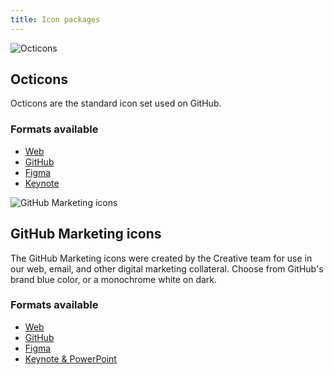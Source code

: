```yaml
---
title: Icon packages
---
```


![Octicons](https://user-images.githubusercontent.com/10384315/57805935-e6fd7e00-7712-11e9-873a-98187da7a06c.png)

## Octicons

Octicons are the standard icon set used on GitHub.

### Formats available

- [Web](https://octicons.github.com/)
- [GitHub](https://github.com/primer/octicons)
- [Figma](https://www.figma.com/file/1ljgTFkT5NKNRfq5hw07JQ/Octicons)
- [Keynote](https://drive.google.com/open?id=1SgEAakP98krI0TxzXc_B0AAGu4AxI2G5)

![GitHub Marketing icons](https://user-images.githubusercontent.com/10384315/57806011-13b19580-7713-11e9-8e27-7d481b5314cc.png)

## GitHub Marketing icons

The GitHub Marketing icons were created by the Creative team for use in our web, email, and other digital marketing collateral. Choose from GitHub's brand blue color, or a monochrome white on dark.

### Formats available

- [Web](https://ghicons.github.com/)
- [GitHub](https://github.com/github/icons)
- [Figma](https://www.figma.com/file/mI7o0RNCbWFhckw2svxKsm/GitHub-Updated-icons-Expanded?node-id=56%3A56)
- [Keynote & PowerPoint](https://drive.google.com/open?id=1SgEAakP98krI0TxzXc_B0AAGu4AxI2G5)
